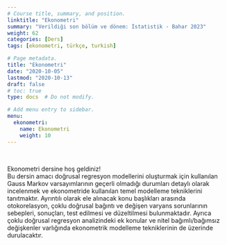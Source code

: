 ```yaml
---
# Course title, summary, and position.
linktitle: "Ekonometri"
summary: "Verildiği son bölüm ve dönem: İstatistik - Bahar 2023"
weight: 62
categories: [Ders]
tags: [ekonometri, türkçe, turkish]

# Page metadata.
title: "Ekonometri"
date: "2020-10-05"
lastmod: "2020-10-13"
draft: false
# toc: true
type: docs  # Do not modify.

# Add menu entry to sidebar.
menu:
  ekonometri:
    name: Ekonometri
    weight: 10
---
```


<br>

Ekonometri dersine hoş geldiniz!  
Bu dersin amacı doğrusal regresyon modellerini oluşturmak için kullanılan Gauss Markov varsayımlarının geçerli olmadığı durumları detaylı olarak incelenmek ve ekonometride kullanılan temel modelleme tekniklerini tanıtmaktır. Ayrıntılı olarak ele alınacak konu başlıkları arasında otokorelasyon, çoklu doğrusal bağıntı ve değişen varyans sorunlarının sebepleri, sonuçları, test edilmesi ve düzeltilmesi bulunmaktadır. Ayrıca çoklu doğrusal regresyon analizindeki ek konular ve nitel bağımlı/bağımsız değişkenler varlığında ekonometrik modelleme tekniklerinin de üzerinde durulacaktır.
